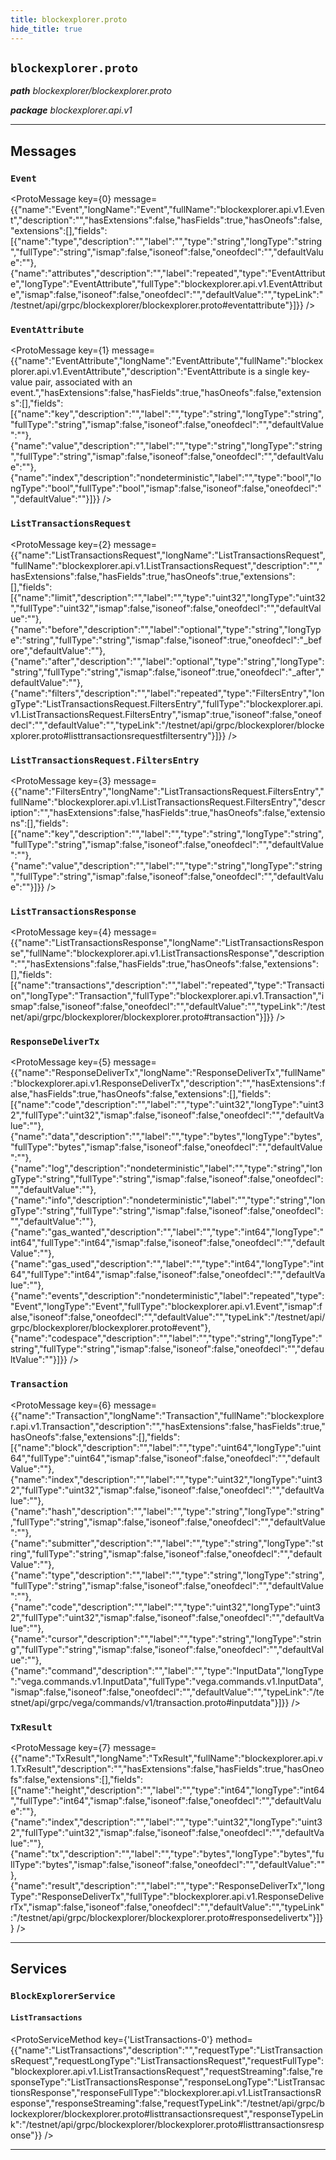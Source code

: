 ```yaml
---
title: blockexplorer.proto
hide_title: true
---
```



## `blockexplorer.proto`
_**path** blockexplorer/blockexplorer.proto_

_**package** blockexplorer.api.v1_



---

## Messages


### `Event`
<ProtoMessage key={0} message={{"name":"Event","longName":"Event","fullName":"blockexplorer.api.v1.Event","description":"","hasExtensions":false,"hasFields":true,"hasOneofs":false,"extensions":[],"fields":[{"name":"type","description":"","label":"","type":"string","longType":"string","fullType":"string","ismap":false,"isoneof":false,"oneofdecl":"","defaultValue":""},{"name":"attributes","description":"","label":"repeated","type":"EventAttribute","longType":"EventAttribute","fullType":"blockexplorer.api.v1.EventAttribute","ismap":false,"isoneof":false,"oneofdecl":"","defaultValue":"","typeLink":"/testnet/api/grpc/blockexplorer/blockexplorer.proto#eventattribute"}]}} />


### `EventAttribute`
<ProtoMessage key={1} message={{"name":"EventAttribute","longName":"EventAttribute","fullName":"blockexplorer.api.v1.EventAttribute","description":"EventAttribute is a single key-value pair, associated with an event.","hasExtensions":false,"hasFields":true,"hasOneofs":false,"extensions":[],"fields":[{"name":"key","description":"","label":"","type":"string","longType":"string","fullType":"string","ismap":false,"isoneof":false,"oneofdecl":"","defaultValue":""},{"name":"value","description":"","label":"","type":"string","longType":"string","fullType":"string","ismap":false,"isoneof":false,"oneofdecl":"","defaultValue":""},{"name":"index","description":"nondeterministic","label":"","type":"bool","longType":"bool","fullType":"bool","ismap":false,"isoneof":false,"oneofdecl":"","defaultValue":""}]}} />


### `ListTransactionsRequest`
<ProtoMessage key={2} message={{"name":"ListTransactionsRequest","longName":"ListTransactionsRequest","fullName":"blockexplorer.api.v1.ListTransactionsRequest","description":"","hasExtensions":false,"hasFields":true,"hasOneofs":true,"extensions":[],"fields":[{"name":"limit","description":"","label":"","type":"uint32","longType":"uint32","fullType":"uint32","ismap":false,"isoneof":false,"oneofdecl":"","defaultValue":""},{"name":"before","description":"","label":"optional","type":"string","longType":"string","fullType":"string","ismap":false,"isoneof":true,"oneofdecl":"_before","defaultValue":""},{"name":"after","description":"","label":"optional","type":"string","longType":"string","fullType":"string","ismap":false,"isoneof":true,"oneofdecl":"_after","defaultValue":""},{"name":"filters","description":"","label":"repeated","type":"FiltersEntry","longType":"ListTransactionsRequest.FiltersEntry","fullType":"blockexplorer.api.v1.ListTransactionsRequest.FiltersEntry","ismap":true,"isoneof":false,"oneofdecl":"","defaultValue":"","typeLink":"/testnet/api/grpc/blockexplorer/blockexplorer.proto#listtransactionsrequestfiltersentry"}]}} />


### `ListTransactionsRequest.FiltersEntry`
<ProtoMessage key={3} message={{"name":"FiltersEntry","longName":"ListTransactionsRequest.FiltersEntry","fullName":"blockexplorer.api.v1.ListTransactionsRequest.FiltersEntry","description":"","hasExtensions":false,"hasFields":true,"hasOneofs":false,"extensions":[],"fields":[{"name":"key","description":"","label":"","type":"string","longType":"string","fullType":"string","ismap":false,"isoneof":false,"oneofdecl":"","defaultValue":""},{"name":"value","description":"","label":"","type":"string","longType":"string","fullType":"string","ismap":false,"isoneof":false,"oneofdecl":"","defaultValue":""}]}} />


### `ListTransactionsResponse`
<ProtoMessage key={4} message={{"name":"ListTransactionsResponse","longName":"ListTransactionsResponse","fullName":"blockexplorer.api.v1.ListTransactionsResponse","description":"","hasExtensions":false,"hasFields":true,"hasOneofs":false,"extensions":[],"fields":[{"name":"transactions","description":"","label":"repeated","type":"Transaction","longType":"Transaction","fullType":"blockexplorer.api.v1.Transaction","ismap":false,"isoneof":false,"oneofdecl":"","defaultValue":"","typeLink":"/testnet/api/grpc/blockexplorer/blockexplorer.proto#transaction"}]}} />


### `ResponseDeliverTx`
<ProtoMessage key={5} message={{"name":"ResponseDeliverTx","longName":"ResponseDeliverTx","fullName":"blockexplorer.api.v1.ResponseDeliverTx","description":"","hasExtensions":false,"hasFields":true,"hasOneofs":false,"extensions":[],"fields":[{"name":"code","description":"","label":"","type":"uint32","longType":"uint32","fullType":"uint32","ismap":false,"isoneof":false,"oneofdecl":"","defaultValue":""},{"name":"data","description":"","label":"","type":"bytes","longType":"bytes","fullType":"bytes","ismap":false,"isoneof":false,"oneofdecl":"","defaultValue":""},{"name":"log","description":"nondeterministic","label":"","type":"string","longType":"string","fullType":"string","ismap":false,"isoneof":false,"oneofdecl":"","defaultValue":""},{"name":"info","description":"nondeterministic","label":"","type":"string","longType":"string","fullType":"string","ismap":false,"isoneof":false,"oneofdecl":"","defaultValue":""},{"name":"gas_wanted","description":"","label":"","type":"int64","longType":"int64","fullType":"int64","ismap":false,"isoneof":false,"oneofdecl":"","defaultValue":""},{"name":"gas_used","description":"","label":"","type":"int64","longType":"int64","fullType":"int64","ismap":false,"isoneof":false,"oneofdecl":"","defaultValue":""},{"name":"events","description":"nondeterministic","label":"repeated","type":"Event","longType":"Event","fullType":"blockexplorer.api.v1.Event","ismap":false,"isoneof":false,"oneofdecl":"","defaultValue":"","typeLink":"/testnet/api/grpc/blockexplorer/blockexplorer.proto#event"},{"name":"codespace","description":"","label":"","type":"string","longType":"string","fullType":"string","ismap":false,"isoneof":false,"oneofdecl":"","defaultValue":""}]}} />


### `Transaction`
<ProtoMessage key={6} message={{"name":"Transaction","longName":"Transaction","fullName":"blockexplorer.api.v1.Transaction","description":"","hasExtensions":false,"hasFields":true,"hasOneofs":false,"extensions":[],"fields":[{"name":"block","description":"","label":"","type":"uint64","longType":"uint64","fullType":"uint64","ismap":false,"isoneof":false,"oneofdecl":"","defaultValue":""},{"name":"index","description":"","label":"","type":"uint32","longType":"uint32","fullType":"uint32","ismap":false,"isoneof":false,"oneofdecl":"","defaultValue":""},{"name":"hash","description":"","label":"","type":"string","longType":"string","fullType":"string","ismap":false,"isoneof":false,"oneofdecl":"","defaultValue":""},{"name":"submitter","description":"","label":"","type":"string","longType":"string","fullType":"string","ismap":false,"isoneof":false,"oneofdecl":"","defaultValue":""},{"name":"type","description":"","label":"","type":"string","longType":"string","fullType":"string","ismap":false,"isoneof":false,"oneofdecl":"","defaultValue":""},{"name":"code","description":"","label":"","type":"uint32","longType":"uint32","fullType":"uint32","ismap":false,"isoneof":false,"oneofdecl":"","defaultValue":""},{"name":"cursor","description":"","label":"","type":"string","longType":"string","fullType":"string","ismap":false,"isoneof":false,"oneofdecl":"","defaultValue":""},{"name":"command","description":"","label":"","type":"InputData","longType":"vega.commands.v1.InputData","fullType":"vega.commands.v1.InputData","ismap":false,"isoneof":false,"oneofdecl":"","defaultValue":"","typeLink":"/testnet/api/grpc/vega/commands/v1/transaction.proto#inputdata"}]}} />


### `TxResult`
<ProtoMessage key={7} message={{"name":"TxResult","longName":"TxResult","fullName":"blockexplorer.api.v1.TxResult","description":"","hasExtensions":false,"hasFields":true,"hasOneofs":false,"extensions":[],"fields":[{"name":"height","description":"","label":"","type":"int64","longType":"int64","fullType":"int64","ismap":false,"isoneof":false,"oneofdecl":"","defaultValue":""},{"name":"index","description":"","label":"","type":"uint32","longType":"uint32","fullType":"uint32","ismap":false,"isoneof":false,"oneofdecl":"","defaultValue":""},{"name":"tx","description":"","label":"","type":"bytes","longType":"bytes","fullType":"bytes","ismap":false,"isoneof":false,"oneofdecl":"","defaultValue":""},{"name":"result","description":"","label":"","type":"ResponseDeliverTx","longType":"ResponseDeliverTx","fullType":"blockexplorer.api.v1.ResponseDeliverTx","ismap":false,"isoneof":false,"oneofdecl":"","defaultValue":"","typeLink":"/testnet/api/grpc/blockexplorer/blockexplorer.proto#responsedelivertx"}]}} />

---
## Services


### `BlockExplorerService`




#### `ListTransactions`
<ProtoServiceMethod key={'ListTransactions-0'} method={{"name":"ListTransactions","description":"","requestType":"ListTransactionsRequest","requestLongType":"ListTransactionsRequest","requestFullType":"blockexplorer.api.v1.ListTransactionsRequest","requestStreaming":false,"responseType":"ListTransactionsResponse","responseLongType":"ListTransactionsResponse","responseFullType":"blockexplorer.api.v1.ListTransactionsResponse","responseStreaming":false,"requestTypeLink":"/testnet/api/grpc/blockexplorer/blockexplorer.proto#listtransactionsrequest","responseTypeLink":"/testnet/api/grpc/blockexplorer/blockexplorer.proto#listtransactionsresponse"}} />


---


  